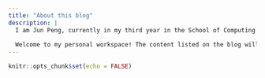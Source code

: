 ```yaml
---
title: "About this blog"
description: |
  I am Jun Peng, currently in my third year in the School of Computing & Information Systems at Singapore Management University.
  
  Welcome to my personal workspace! The content listed on the blog will mainly be related to Geospatial Analytics, a module I'm currently taking this semester.
---
```


```r
knitr::opts_chunk$set(echo = FALSE)
```
